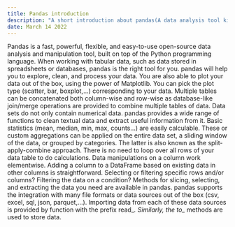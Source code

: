 ```yaml
---
title: Pandas introduction
description: "A short introduction about pandas(A data analysis tool kit)."
date: March 14 2022
---
```


Pandas is a fast, powerful, flexible, and easy-to-use open-source data analysis and manipulation tool,
built on top of the Python programming language. When working with tabular data, such as data stored
in spreadsheets or databases, pandas is the right tool for you. pandas will help you to explore,
clean, and process your data. You are also able to plot your data out of the box, using the power
of Matplotlib. You can pick the plot type (scatter, bar, boxplot,…) corresponding to your data.
Multiple tables can be concatenated both column-wise and row-wise as database-like join/merge
operations are provided to combine multiple tables of data. Data sets do not only contain numerical
data. pandas provides a wide range of functions to clean textual data and extract useful information
from it. Basic statistics (mean, median, min, max, counts…) are easily calculable. These or custom
aggregations can be applied on the entire data set, a sliding window of the data, or grouped by
categories. The latter is also known as the split-apply-combine approach. There is no need to
loop over all rows of your data table to do calculations. Data manipulations on a column work
elementwise. Adding a column to a DataFrame based on existing data in other columns is straightforward.
Selecting or filtering specific rows and/or columns? Filtering the data on a condition? Methods for
slicing, selecting, and extracting the data you need are available in pandas. pandas supports the
integration with many file formats or data sources out of the box (csv, excel, sql, json, parquet,…).
Importing data from each of these data sources is provided by function with the prefix read_*.
Similarly, the to_* methods are used to store data.